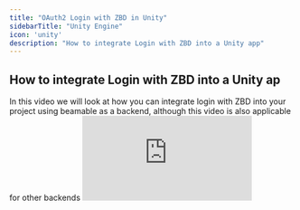 ```yaml
---
title: "OAuth2 Login with ZBD in Unity"
sidebarTitle: "Unity Engine"
icon: 'unity'
description: "How to integrate Login with ZBD into a Unity app"
---
```


<h2>How to integrate Login with ZBD into a Unity ap</h2>
In this video we will look at how you can integrate login with ZBD into your project
using beamable as a backend, although this video is also applicable for other backends
<iframe
  className="w-full aspect-video rounded-lg"
  src="https://www.youtube.com/embed/oBgVDW6NkVE?list=PLaMJnpgudSAByEzoQ0wa3FSa2dx0VMtET"
  title="YouTube video player"
  frameborder="0"
  allow="accelerometer; fullscreen; autoplay; clipboard-write; encrypted-media; gyroscope; picture-in-picture"
  allowfullscreen
></iframe>
